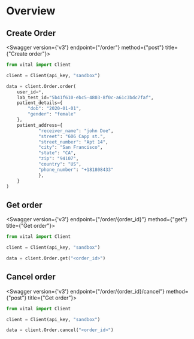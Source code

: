 
# Overview

## Create Order

<Swagger version={'v3'} endpoint={"/order"} method={"post"} title={"Create order"}>

```python
from vital import Client

client = Client(api_key, "sandbox")

data = client.Order.order(
    user_id=*,
    lab_test_id="5b41f610-ebc5-4803-8f0c-a61c3bdc7faf",
    patient_details={
        "dob": "2020-01-01",
        "gender": "female"
    },
    patient_address={
            "receiver_name": "john Doe",
            "street": "606 Capp st.",
            "street_number": "Apt 14",
            "city": "San Francisco",
            "state": "CA",
            "zip": "94107",
            "country": "US",
            "phone_number": "+181808433"
            },
    }
)
```

</Swagger>

## Get order

<Swagger version={'v3'} endpoint={"/order/{order_id}"} method={"get"} title={"Get order"}>

```python
from vital import Client

client = Client(api_key, "sandbox")

data = client.Order.get("<order_id>")

```

</Swagger>

## Cancel order

<Swagger version={'v3'} endpoint={"/order/{order_id}/cancel"} method={"post"} title={"Get order"}>

```python
from vital import Client

client = Client(api_key, "sandbox")

data = client.Order.cancel("<order_id>")

```

</Swagger>
